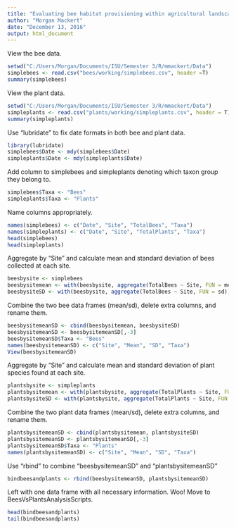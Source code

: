 ---
title: "Evaluating bee habitat provisioning within agricultural landscapes"
author: "Morgan Mackert"
date: "December 13, 2016"
output: html_document
---

View the bee data.
```{r bees, echo = FALSE}
setwd("C:/Users/Morgan/Documents/ISU/Semester 3/R/mmackert/Data")
simplebees <- read.csv("bees/working/simplebees.csv", header =T)
summary(simplebees)
```

View the plant data.
```{r plants, echo = FALSE}
setwd("C:/Users/Morgan/Documents/ISU/Semester 3/R/mmackert/Data")
simpleplants <- read.csv("plants/working/simpleplants.csv", header = T)
summary(simpleplants)
```

Use "lubridate" to fix date formats in both bee and plant data.
```{r lubridate}
library(lubridate)
simplebees$Date <- mdy(simplebees$Date)
simpleplants$Date <- mdy(simpleplants$Date)
```

Add column to simplebees and simpleplants denoting which taxon group they belong to.
```{r taxa}
simplebees$Taxa <- "Bees"
simpleplants$Taxa <- "Plants"
```

Name columns appropriately.
```{r naming}
names(simplebees) <- c("Date", "Site", "TotalBees", "Taxa")
names(simpleplants) <- c("Date", "Site", "TotalPlants", "Taxa")
head(simplebees)
head(simpleplants)
```

Aggregate by "Site" and calculate mean and standard deviation of bees collected at each site.
```{r aggregate bees}
beesbysite <- simplebees
beesbysitemean <- with(beesbysite, aggregate(TotalBees ~ Site, FUN = mean))
beesbysiteSD <- with(beesbysite, aggregate(TotalBees ~ Site, FUN = sd))
```

Combine the two bee data frames (mean/sd), delete extra columns, and rename them.
```{r combine bees}
beesbysitemeanSD <- cbind(beesbysitemean, beesbysiteSD)
beesbysitemeanSD <- beesbysitemeanSD[,-3]
beesbysitemeanSD$Taxa <- "Bees"
names(beesbysitemeanSD) <- c("Site", "Mean", "SD", "Taxa")
View(beesbysitemeanSD)
```

Aggregate by "Site" and calculate mean and standard deviation of plant species found at each site.
```{r aggregate plants}
plantsbysite <- simpleplants
plantsbysitemean <- with(plantsbysite, aggregate(TotalPlants ~ Site, FUN = mean))
plantsbysiteSD <- with(plantsbysite, aggregate(TotalPlants ~ Site, FUN = sd))
```

Combine the two plant data frames (mean/sd), delete extra columns, and rename them.
```{r combine plants}
plantsbysitemeanSD <- cbind(plantsbysitemean, plantsbysiteSD)
plantsbysitemeanSD <- plantsbysitemeanSD[,-3]
plantsbysitemeanSD$Taxa <- "Plants"
names(plantsbysitemeanSD) <- c("Site", "Mean", "SD", "Taxa")
```

Use "rbind" to combine "beesbysitemeanSD" and "plantsbysitemeanSD"
```{r rbind}
bindbeesandplants <- rbind(beesbysitemeanSD, plantsbysitemeanSD)
```

Left with one data frame with all necessary information. Woo! Move to BeesVsPlantsAnalysisScripts.
```{r view, eval = TRUE}
head(bindbeesandplants)
tail(bindbeesandplants)
```
